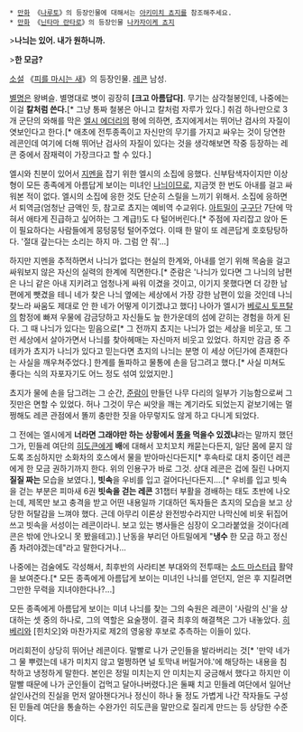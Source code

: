  * [[만화]] 《[[나루토]]》의 등장인물에 대해서는 [[아키미치 쵸지]]를 참조해주세요.
 * [[만화]] 《[[닌타마 란타로]]》의 등장인물 [[나카자이케 쵸지]]

>'''나늬는 있어. 내가 원하니까.'''

>'''한 모금?'''

[[소설]] 《[[피를 마시는 새]]》의 등장인물. [[레콘]] 남성.

[[별명]]은 왕벼슬. 별명대로 볏이 굉장히 '''[크고 아름답다]'''. 무기는 삼각철봉인데, 나중에는 이걸 '''칼처럼 쓴다.'''[* 그냥 통짜 철봉은 아니고 칼처럼 자루가 있다.] 취검 하나만으로 3개 군단의 와해를 막은 [[엘시 에더리]]의 평에 의하면, 쵸지에게서는 뛰어난 검사의 자질이 엿보인다고 한다.[* 애초에 전투종족이고 자신만의 무기를 가지고 싸우는 것이 당연한 레콘인데 여기에 더해 뛰어난 검사의 자질이 있다는 것을 생각해보면 작중 등장하는 레콘 중에서 잠재력이 가장크다고 할 수 있다.]

엘시와 친분이 있어서 [[지멘]]을 잡기 위한 엘시의 소집에 응했다. 신부탐색자이지만 이상형이 모든 종족에게 아름답게 보이는 미녀인 [[나늬]]이므로, 지금껏 한 번도 아내를 걸고 싸워본 적이 없다. 엘시의 소집에 응한 것도 단순히 스릴을 느끼기 위해서. 소집에 응하면서 퇴역금(엄청난 금액인 듯, 참고로 쵸지는 예비역 수교위다. [[아트밀]]이 [[구구단]] 7단에 막혀서 애타게 진급하고 싶어하는 그 계급!)도 다 털어버린다.[* 주점에 자리잡고 앉아 돈이 필요하다는 사람들에게 뭉텅뭉텅 털어주었다. 이때 한 말이 또 레콘답게 호호탕탕하다. '절대 갚는다는 소리는 하지 마. 그럼 안 줘'...]

하지만 지멘을 추적하면서 나늬가 없다는 현실의 한계와, 아내를 얻기 위해 목숨을 걸고 싸워보지 않은 자신의 실력의 한계에 직면한다.[* 준람은 '나늬가 있다면 그 나늬의 남편은 나늬 같은 아내 지키려고 엄청나게 싸워 이겼을 것이고, 이기지 못했다면 더 강한 남편에게 뺏겼을 테니 네가 찾은 나늬 옆에는 세상에서 가장 강한 남편이 있을 것인데 나늬 찾느라 싸움도 제대로 안 한 네가 어떻게 이기겠냐고 했다] 나아가 엘시가 [[베로시 토프탈]]의 함정에 빠져 우물에 감금당하고 자신들도 늪 한가운데의 섬에 갇히는 경험을 하게 된다. 그 때 나늬가 있다는 믿음으로[* 그 전까지 쵸지는 나늬가 없는 세상을 비웃고, 또 그런 세상에서 살아가면서 나늬를 찾아헤매는 자신마저 비웃고 있었다. 하지만 감금 중 주테카가 쵸지가 나늬가 있다고 믿는다면 쵸지의 나늬는 분명 이 세상 어딘가에 존재한다는 사실을 깨우쳐주었다.] 한계를 돌파하고 물통에 손을 담그려고 했다.[* 사실 미쳐도 좋다는 식의 자포자기도 어느 정도 섞여 있었지만.]

쵸지가 물에 손을 담그려는 그 순간, [[준람]]이 만들던 나무 다리의 일부가 기능함으로써 그 짓만은 면할 수 있었다. 허나 그것이 무슨 씨앗을 깨는 계기라도 되었는지 겉보기에는 멀쩡해도 레콘 관점에서 똘끼 충만한 짓을 아무렇지도 않게 하고 다니게 되었다. 

그 전에는 엘시에게 '''너라면 그래야만 하는 상황에서 [[똥]]을 먹을수 있겠냐'''라는 말까지 했던 그가, 민들레 여단의 [[히도큰]]에게 '''배'''에 대해서 꼬치꼬치 캐묻는다든지, 일단 몸에 묻지 않도록 조심하지만 소화차의 호스에서 물을 받아마신다든지[* 후속타로 대치 중이던 레콘에게 한 모금 권하기까지 한다. 위의 인용구가 바로 그것. 상대 레콘은 겁에 질린 나머지 '''질질 짜는''' 모습을 보였다.], '''빗속'''을 우비를 입고 걸어다닌다든지….[* 우비를 입고 빗속을 걷는 부분은 피마새 6권 '''빗속을 걷는 레콘''' 31챕터 부활을 경배하는 태도 초반에 나오는데, 제목만 보고 충격을 받고 어떤 내용일까 기대하던 독자들은 쵸지의 모습을 보고 상당한 허탈감을 느껴야 했다. 근데 아무리 이론상 완전방수라지만 나막신에 비옷 뒤집어쓰고 빗속을 서성이는 레콘이라니. 보고 있는 병사들은 심장이 오그라붙었을 것이다(레콘은 밖에 안나오니 못 봤을테고).] 난동을 부리던 아트밀에게 "'''냉수''' 한 모금 하고 정신 좀 차려야겠는데"라고 말한다거나...

나중에는 검술에도 각성해서, 최후반의 사라티본 부대와의 전투때는 [[소드 마스터]]급 활약을 보여준다.[* 모든 종족에게 아름답게 보이는 미녀인 나늬를 얻던지, 얻은 후 지킬려면 그만한 무력을 지녀야한다나?...]

모든 종족에게 아름답게 보이는 미녀 나늬를 찾는 그의 숙원은 레콘이 '사람의 신'을 상대하는 셋 중의 하나로, 그의 역할은 요술쟁이. 결국 최후의 해결책은 그가 내놓았다. [[히베리]]와 [힌치오]와 마찬가지로 제2의 영웅왕 후보로 추측하는 이들이 있다.

머리회전이 상당히 뛰어난 레콘이다. 말빨로 나가 군인들을 발라버리는 것[* '만약 네가 그 물 뿌렸는데 내가 미치지 않고 멀쩡하면 널 토막내 버릴거야.'에 해당하는 내용을 침착하고 냉정하게 말한다. 본인은 정밀 미치는지 안 미치는지 궁금해서 했다고 하지만 이 말빨 때문에 나가 군인들이 겁먹고 달아나버렸다.]은 둘째 치고 민들레 여단에서 일어난 살인사건의 진실을 먼저 알아챈다거나 정신이 하나 둘 정도 가볍게 나간 작자들도 구성된 민들레 여단을 통솔하는 수완가인 히도큰을 말만으로 질리게 만드는 등 상당한 수준이다.
